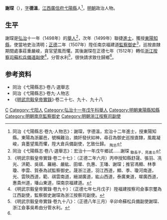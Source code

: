 {{Otheruses|other=名为谢琛的其他人物|谢琛}}

'''謝琛'''（{{bd|15世紀||16世紀}}），[[表字|字]]'''德溫'''，[[江西等處承宣布政使司|江西]][[廣信府|廣信府]][[弋陽縣|弋陽縣]]人<ref name=djs>同治《弋陽縣志·卷九·人物志》：謝琛，字德溫，宏治十二年進士，授東陽知縣。東陽為浙巖邑，號稱難治，摘奸發伏如神，尋召為御史巡按直隸，風裁凝峻，貪墨望風而懼，陞大倉兵備副使，乞致仕歸。 <sub>陶志</sub></ref>，[[明朝|明朝]]政治人物。

==生平==
謝琛是[[弘治|弘治]]十一年（1498年）的[[舉人|舉人]]<ref>同治《弋陽縣志·卷八·選舉志》：宏治十一年戊午鄉試……謝琛 <sub>騄長子，見進士</sub></ref>，次年（1499年）聯捷[[進士|進士]]，獲授[[東陽縣|東陽]][[知縣|知縣]]，使當地吏治清明；[[正德_(明朝)|正德]]二年（1507年）陞任南京福建道[[監察御史|監察御史]]<ref>《明武宗毅皇帝實錄·卷二十七》：（正德二年六月）丙申授知縣舒晟、張羽、冼光、洪範、吳祺、羅縉、嚴紘、田墀、仇惠、王璠、謝琛；推官馮顯、林季瓊、李雲、賀泰為試監察御史。晟浙江道，羽江西道，顯、季、瓊河南道，光、雲陝西道，範、祺雲南道，縉湖廣道，紘山西道，泰廣東道，墀廣西道，惠貴州道，璠山東道，琛南京福建道。</ref>，巡按直隸期間處事莊重嚴峻，貪官望風而懼。其後謝琛在正德七年（1512年）轉任[[浙江等處提刑按察使司|浙江按察司]][[蘇松兵備道|蘇松兵備道]][[提刑按察司按察副使|副使]]<ref>《明武宗毅皇帝實錄·卷九十》：（正德七年七月戊子）陞福建按察司僉事宗璽為江西副使，監察御史謝琛為浙江按察司副使。</ref>，分管水利<ref>《明武宗毅皇帝實錄·卷九十八》：（正德八年三月）辛卯命蘇松兵備副使謝琛、浙江僉事吳希由分管水利。</ref>，很快請求致仕歸鄉<ref name=djs/>。

== 参考资料 ==
{{reflist}}
*同治《弋陽縣志》·卷八·選舉志
*同治《弋陽縣志》·卷九·人物志
*《[[明實錄|明武宗毅皇帝實錄]]》·卷二十七、九十、九十八

{{start box}}
{{s-off}}
{{s-before|[[段文昌|段文昌]]}}
{{s-title|明朝東陽縣知縣|1502年－1507年}}
{{s-after|[[賀寬_(弘治進士)|賀寬]]}}
{{end box}}

{{弘治十二年己未科殿試金榜}}

{{Authority control}}

{{DEFAULTSORT:}}
[[Category:谢姓|C]]
[[Category:弋阳人|Category:弋阳人]]
[[Category:弘治十一年戊午科舉人|Category:弘治十一年戊午科舉人]]
[[Category:明朝東陽縣知縣|Category:明朝東陽縣知縣]]
[[Category:明朝南京監察御史|Category:明朝南京監察御史]]
[[Category:明朝浙江按察司副使|Category:明朝浙江按察司副使]]